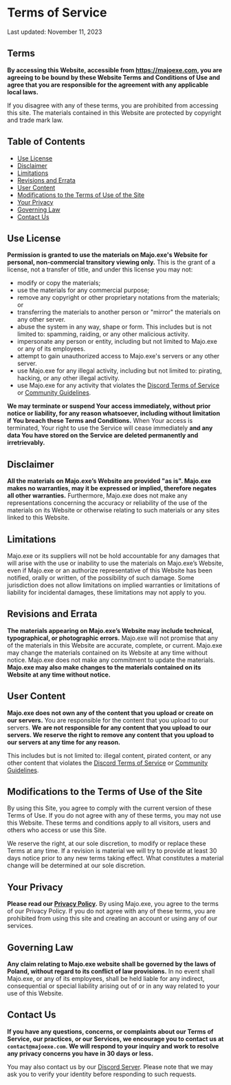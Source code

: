 # Terms of Service

Last updated: November 11, 2023

## Terms

**By accessing this Website, accessible from https://majoexe.com, you are agreeing to be bound by these Website Terms and Conditions of Use and agree that you are responsible for the agreement with any applicable local laws.**

If you disagree with any of these terms, you are prohibited from accessing this site. The materials contained in this Website are protected by copyright and trade mark law.

## Table of Contents

- [Use License](#use-license)
- [Disclaimer](#disclaimer)
- [Limitations](#limitations)
- [Revisions and Errata](#revisions-and-errata)
- [User Content](#user-content)
- [Modifications to the Terms of Use of the Site](#modifications-to-the-terms-of-use-of-the-site)
- [Your Privacy](#your-privacy)
- [Governing Law](#governing-law)
- [Contact Us](#contact-us)

## Use License

**Permission is granted to use the materials on Majo.exe's Website for personal, non-commercial transitory viewing only.** This is the grant of a license, not a transfer of title, and under this license you may not:

- modify or copy the materials;
- use the materials for any commercial purpose;
- remove any copyright or other proprietary notations from the materials; or
- transferring the materials to another person or "mirror" the materials on any other server.
- abuse the system in any way, shape or form. This includes but is not limited to: spamming, raiding, or any other malicious activity.
- impersonate any person or entity, including but not limited to Majo.exe or any of its employees.
- attempt to gain unauthorized access to Majo.exe's servers or any other server.
- use Majo.exe for any illegal activity, including but not limited to: pirating, hacking, or any other illegal activity.
- use Majo.exe for any activity that violates the [Discord Terms of Service](https://discord.com/terms)
  or [Community Guidelines](https://discord.com/guidelines).

**We may terminate or suspend Your access immediately, without prior notice or liability, for any reason whatsoever, including without limitation if You breach these Terms and Conditions.** When Your access is terminated, Your right to use the Service will cease immediately **and any data You have stored on the Service are deleted permanently and irretrievably.**

## Disclaimer

**All the materials on Majo.exe’s Website are provided "as is". Majo.exe makes no warranties, may it be expressed or implied, therefore negates all other warranties.** Furthermore, Majo.exe does not make any representations concerning the accuracy or reliability of the use of the materials on its Website or otherwise relating to such materials or any sites linked to this Website.

## Limitations

Majo.exe or its suppliers will not be hold accountable for any damages that will arise with the use or inability to use the materials on Majo.exe’s Website, even if Majo.exe or an authorize representative of this Website has been notified, orally or written, of the possibility of such damage. Some jurisdiction does not allow limitations on implied warranties or limitations of liability for incidental damages, these limitations may not apply to you.

## Revisions and Errata

**The materials appearing on Majo.exe’s Website may include technical, typographical, or photographic errors.** Majo.exe will not promise that any of the materials in this Website are accurate, complete, or current. Majo.exe may change the materials contained on its Website at any time without notice. Majo.exe does not make any commitment to update the materials. **Majo.exe may also make changes to the materials contained on its Website at any time without notice.**

## User Content

**Majo.exe does not own any of the content that you upload or create on our servers.** You are responsible for the content that you upload to our servers. **We are not responsible for any content that you upload to our servers. We reserve the right to remove any content that you upload to our servers at any time for any reason.**

This includes but is not limited to: illegal content, pirated content, or any other content that violates the [Discord Terms of Service](https://discord.com/terms) or [Community Guidelines](https://discord.com/guidelines).

## Modifications to the Terms of Use of the Site

By using this Site, you agree to comply with the current version of these Terms of Use. If you do not agree with any of these terms, you may not use this Website. These terms and conditions apply to all visitors, users and others who access or use this Site.

We reserve the right, at our sole discretion, to modify or replace these Terms at any time. If a revision is material we will try to provide at least 30 days notice prior to any new terms taking effect. What constitutes a material change will be determined at our sole discretion.

## Your Privacy

**Please read our [Privacy Policy](/legal/privacy-policy).** By using Majo.exe, you agree to the terms of our Privacy Policy. If you do not agree with any of these terms, you are prohibited from using this site and creating an account or using any of our services.

## Governing Law

**Any claim relating to Majo.exe website shall be governed by the laws of Poland, without regard to its conflict of law provisions.** In no event shall Majo.exe, or any of its employees, shall be held liable for any indirect, consequential or special liability arising out of or in any way related to your use of this Website.

## Contact Us

**If you have any questions, concerns, or complaints about our Terms of Service, our practices, or our Services, we encourage you to contact us at `contact@majoexe.com`. We will respond to your inquiry and work to resolve any privacy concerns you have in 30 days or less.**

You may also contact us by our [Discord Server](https://majoexe.com/discord). Please note that we may ask you to verify your identity before responding to such requests.
